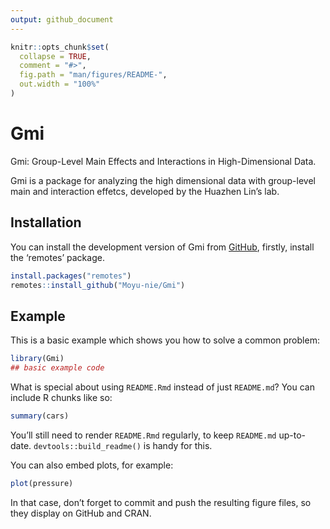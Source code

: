 ```yaml
---
output: github_document
---
```


<!-- README.md is generated from README.Rmd. Please edit that file -->

```r
knitr::opts_chunk$set(
  collapse = TRUE,
  comment = "#>",
  fig.path = "man/figures/README-",
  out.width = "100%"
)
```

# Gmi

<!-- badges: start -->
<!-- badges: end -->

Gmi: Group-Level Main Effects and Interactions in High-Dimensional Data.

Gmi is a package for analyzing the high dimensional data with group-level main and interaction effetcs, developed by the Huazhen Lin's lab.

## Installation

You can install the development version of Gmi from [GitHub](https://github.com/), firstly, install the 'remotes' package.

``` r
install.packages("remotes")
remotes::install_github("Moyu-nie/Gmi")
```

## Example

This is a basic example which shows you how to solve a common problem:

```r
library(Gmi)
## basic example code
```

What is special about using `README.Rmd` instead of just `README.md`? You can include R chunks like so:

```r
summary(cars)
```

You'll still need to render `README.Rmd` regularly, to keep `README.md` up-to-date. `devtools::build_readme()` is handy for this.

You can also embed plots, for example:

```r
plot(pressure)
```

In that case, don't forget to commit and push the resulting figure files, so they display on GitHub and CRAN.
